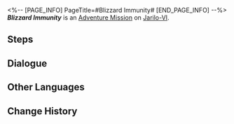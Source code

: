 <%-- [PAGE_INFO]
PageTitle=#Blizzard Immunity#
[END_PAGE_INFO] --%>
{{Stub|Dialogue.}}
{{Mission Infobox
|id            = 2011406
|title         = 
|image         = <!--Mission Blizzard Immunity.png-->
|type          = Adventure
|event_name    = 
|chapter       = 
|requirements  = [[Companion Mission]] ''[[Blizzard Immunity]]'' completed
|summary       = <!--official mission summary from Fate's Atlas-->
|characters    = Trailblazer
|startLocation = [[Jarilo-VI]] - [[Outlying Snow Plains]]
|world         = Jarilo-VI
|area          = Outlying Snow Plains
|prev          = 
|next          = 
|rewards       = Vache's Letter*1 { text = Vache's Letter }; Blizzard Immunity Lab Records*1 { text = Blizzard Immunity Lab Records (I) }; Blizzard Immunity Lab Records*1 { text = Blizzard Immunity Lab Records (II) }
}}
'''''Blizzard Immunity''''' is an [[Adventure Mission]] on [[Jarilo-VI]].

==Steps==


<!--
==Gameplay Notes==

--><!--
==Trial Character==

-->
==Dialogue==
{{Stub Dialogue}}

{{Dialogue End}}

==Other Languages==
{{Other Languages
|en   = Blizzard Immunity
|zhs  = 风雪免疫
|zht  = 風雪免疫
|ja   = 吹雪免疫
|ko   = 눈보라 면역
|es   = Inmunidad a la ventisca
|fr   = Immunité au blizzard
|ru   = Иммунитет к метели
|th   = ภูมิต้านลมหนาว
|vi   = Miễn Dịch Gió Tuyết
|de   = Immunität gegen Schneesturm
|id   = Kekebalan Pada Badai
|pt   = Imunidade à Nevasca
}}

==Change History==
{{Change History|1.0}}
